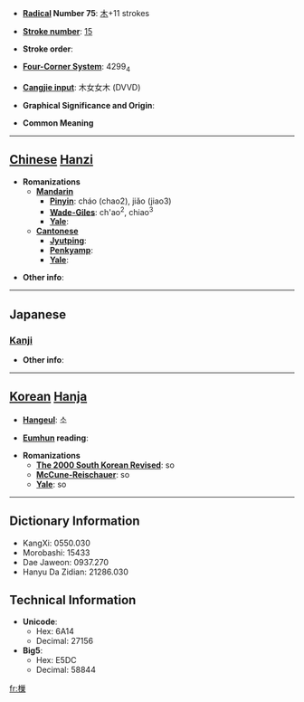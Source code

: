 * '''[[Wiktionary:Chinese radical index| Radical]] Number 75''': [[Wiktionary:Chinese radical index 木|木]]+11 strokes

* '''[[Wiktionary:Chinese total strokes index|Stroke number]]''': [[Wiktionary:Chinese total strokes index 15|15]]

* '''Stroke order''': 

* '''[[Wiktionary:Chinese four corner index|Four-Corner System]]''': 4299<sub>4</sub>

* '''[[Wiktionary:Chinese Cangjie index|Cangjie input]]''': 木女女木 (DVVD)

* '''Graphical Significance and Origin''': 

* '''Common Meaning'''

----

== [[Chinese]] [[Hanzi]] ==

* '''Romanizations'''
** '''[[Mandarin]]'''
*** '''[[Pinyin]]''': cháo (chao2), jiǎo (jiao3)
*** '''[[Wade-Giles]]''': ch'ao<sup>2</sup>, chiao<sup>3</sup>
*** '''[[Yale]]''': 
** '''[[Cantonese]]'''
*** '''[[Jyutping]]''':
*** '''[[Penkyamp]]''': 
*** '''[[Yale]]''': 

* '''Other info''': 

----

==Japanese==
===[[Kanji]]===
{{kanji|on readings=[[そう]] (sō), [[しょう]] (shō), [[じょう]] (jō)|kun readings=[[やぐら]] (yagura), [[すくいあみ]] (sukuiami), [[すくう]] (sukuu)}}

* '''Other info''':  

----

== [[Korean]] [[Hanja]] ==

* '''[[Hangeul]]''': 소

* '''[[Eumhun]] reading''': 

* '''Romanizations'''
** '''[[The 2000 South Korean Revised Romanization|The 2000 South Korean Revised]]''': so
** '''[[McCune-Reischauer]]''': so
** '''[[Yale]]''': so

----

== Dictionary Information ==

* KangXi: 0550.030
* Morobashi: 15433
* Dae Jaweon: 0937.270
* Hanyu Da Zidian: 21286.030

== Technical Information ==

* '''Unicode''':
** Hex: 6A14
** Decimal: 27156
* '''Big5''':
** Hex: E5DC
** Decimal: 58844

[[fr:樔]]